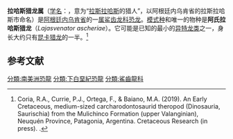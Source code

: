 {{automatic taxobox
| fossil_range = {{fossil range|凡蓝今阶}}
| image = Lajasvenator_ascheriae_J..jpg
| image_caption = 根据这种动物及其近亲的化石制做的复原图
| taxon = Lajasvenator
| authority = Coria ''et al.'', [[2019年|2019]]
| type_species = '''阿氏拉哈斯獵龍<br />''Lajasvenator mauiascheriae'''''
| type_species_authority = Coria ''et al.'', 2019}}

'''拉哈斯猎龙属'''（[[学名|学名]]：{{lang|la|''Lajasvenator''}}，意为“[[拉斯拉哈斯_(内乌肯省)|拉斯拉哈斯]]的猎人”，以阿根廷内乌肯省的拉斯拉哈斯市命名）是[[阿根廷|阿根廷]][[内乌肯省|内乌肯省]]{{link-en|穆里辛科组|Mulicinco Formation}}的一[[属|属]][[鲨齿龙科|鲨齿龙科]][[恐龙|恐龙]]。[[模式种|模式种]]和唯一的物种是'''阿氏拉哈斯猎龙'''（''Lajasvenator ascheriae''）。它可能是已知的最小的[[异特龙类|异特龙类]]之一，身长大约只有[[昆卡猎龙|昆卡猎龙]]的一半。<ref>Coria, R.A., Currie, P.J., Ortega, F., & Baiano, M.A. (2019). An Early Cretaceous, medium-sized carcharodontosaurid theropod (Dinosauria, Saurischia) from the Mulichinco Formation (upper Valanginian), Neuquén Province, Patagonia, Argentina. Cretaceous Research (in press). {{doi|10.1016/j.cretres.2019.104319}}.</ref>

==参考文献==
{{reflist}}

{{Theropoda|A.}}

[[分類:南美洲恐龍|分類:南美洲恐龍]]
[[分類:下白堊紀恐龍|分類:下白堊紀恐龍]]
[[分類:鯊齒龍科|分類:鯊齒龍科]]